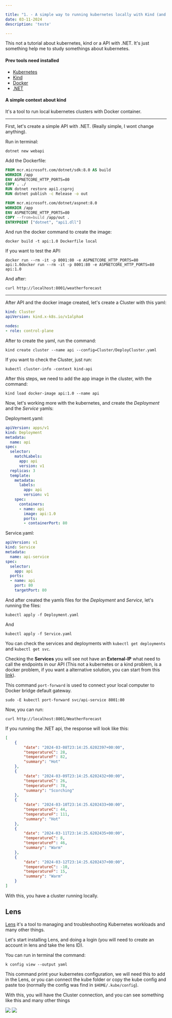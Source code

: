 ```yaml
---

title: "1. - A simple way to running kubernetes locally with Kind (and Lens)"
date: 03-11-2024
description: 'teste'

---
```



This not a tutorial about kubernetes, kind or a API with .NET. It's just something help me to study somethings about kubernetes.

#### Prev tools need installed
- [Kubernetes](https://kubernetes.io/)
- [Kind](https://kind.sigs.k8s.io/docs/user/quick-start/)
- [Docker](https://docs.docker.com/get-docker/)
- [.NET](https://dotnet.microsoft.com/en-us/download)

#### A simple context about kind

It's a tool to run local kubernetes clusters with Docker container.
_____________________________________

First, let's create a simple API with .NET. (Really simple, I wont change anything).

Run in terminal:

	dotnet new webapi

Add the Dockerfile:
```Dockerfile
FROM mcr.microsoft.com/dotnet/sdk:8.0 AS build
WORKDIR /app
ENV ASPNETCORE_HTTP_PORTS=80
COPY . ./
RUN dotnet restore api1.csproj
RUN dotnet publish -c Release -o out

FROM mcr.microsoft.com/dotnet/aspnet:8.0
WORKDIR /app
ENV ASPNETCORE_HTTP_PORTS=80
COPY --from=build /app/out .
ENTRYPOINT ["dotnet", "api1.dll"]
```

And run the docker command to create the image:

	docker build -t api:1.0 Dockerfile local

If you want to test the API:

	docker run --rm -it -p 8001:80 -e ASPNETCORE_HTTP_PORTS=80 api:1.0docker run --rm -it -p 8001:80 -e ASPNETCORE_HTTP_PORTS=80 api:1.0

And after:

	curl http://localhost:8001/weatherforecast
___

After API and the docker image created, let's create a Cluster with this yaml:

```yaml
kind: Cluster
apiVersion: kind.x-k8s.io/v1alpha4

nodes:
- role: control-plane
```

After to create the yaml, run the command:

	kind create cluster --name api --config=Cluster/DeployCluster.yaml

If you want to check the Cluster, just run:

	kubectl cluster-info -context kind-api

After this steps, we need to add the app image in the cluster, with the command:

	kind load docker-image api:1.0 --name api

Now, let's working more with the kubernetes, and create the *Deployment* and the *Service* yamls:

Deployment.yaml:
```yaml
apiVersion: apps/v1
kind: Deployment
metadata:
  name: api
spec:
  selector:
    matchLabels:
      app: api
      version: v1
  replicas: 3
  template:
    metadata:
      labels:
        app: api
        version: v1
    spec:
      containers:
      - name: api
        image: api:1.0
        ports:
        - containerPort: 80
```

Service.yaml:
```yaml
apiVersion: v1
kind: Service
metadata:
  name: api-service
spec:
  selector:
    app: api
  ports:
  - name: api
    port: 80
    targetPort: 80
```

And after created the yamls files for the *Deployment* and *Service*, let's running the files:

	kubectl apply -f Deployment.yaml
And

	kubectl apply -f Service.yaml

You can check the services and deployments with `kubectl get deployments` and `kubectl get svc`.

Checking the **Services** you will see not have an **External-IP** what need to call the endpoints in our API (This not a kubernetes or a kind problem, is a docker problem, if you want a alternative solution, you can start from this [link](https://github.com/kubernetes-sigs/kind/issues/1200#issuecomment-647145134)).

This command `port-forward` is used to connect your local computer to Docker bridge default gateway.

	sudo -E kubectl port-forward svc/api-service 8001:80

Now, you can run:

	curl http://localhost:8001/WeatherForecast

If you running the .NET api, the response will look like this:

```json
[
    {
        "date": "2024-03-08T23:14:25.6202397+00:00",
        "temperatureC": 28,
        "temperatureF": 82,
        "summary": "Hot"
    },
    {
        "date": "2024-03-09T23:14:25.6202432+00:00",
        "temperatureC": 26,
        "temperatureF": 78,
        "summary": "Scorching"
    },
    {
        "date": "2024-03-10T23:14:25.6202433+00:00",
        "temperatureC": 44,
        "temperatureF": 111,
        "summary": "Hot"
    },
    {
        "date": "2024-03-11T23:14:25.6202435+00:00",
        "temperatureC": 8,
        "temperatureF": 46,
        "summary": "Warm"
    },
    {
        "date": "2024-03-12T23:14:25.6202437+00:00",
        "temperatureC": -10,
        "temperatureF": 15,
        "summary": "Warm"
    }
]
```

With this, you have a cluster running locally.

## Lens

[Lens](https://k8slens.dev/) it's a tool to managing and troubleshooting Kubernetes workloads and many other things.

Let's start installing Lens, and doing a login (you will need to create an account in lens and take the lens ID).

You can run in terminal  the command:

	k config view --output yaml

This command print your kubernetes configuration, we will need this to add in the Lens, or you can connect the kube folder or copy the kube config and paste too (normally the config was find in `$HOME/.kube/config`).

With this, you will have the Cluster connection, and you can see something like this and many other things

![](../../../../Imgs/LensImge.png)
![](../../../../Imgs/LensImge2.png)